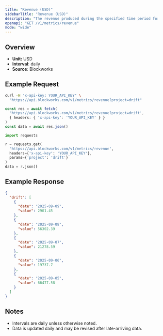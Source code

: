 ```yaml
---
title: "Revenue (USD)"
sidebarTitle: "Revenue (USD)"
description: "The revenue produced during the specified time period for given project."
openapi: "GET /v1/metrics/revenue"
mode: "wide"
---
```


## Overview

- **Unit:** USD
- **Interval:** daily
- **Source:** Blockworks

## Example Request

<CodeGroup>

```bash cURL
curl -H "x-api-key: YOUR_API_KEY" \
  "https://api.blockworks.com/v1/metrics/revenue?project=drift"
```

```typescript TypeScript
const res = await fetch(
  'https://api.blockworks.com/v1/metrics/revenue?project=drift',
  { headers: { 'x-api-key': 'YOUR_API_KEY' } }
)
const data = await res.json()
```

```python Python
import requests

r = requests.get(
  'https://api.blockworks.com/v1/metrics/revenue',
  headers={'x-api-key': 'YOUR_API_KEY'},
  params={'project': 'drift'}
)
data = r.json()
```

</CodeGroup>

## Example Response

```json
{
  "drift": [
    {
      "date": "2025-09-09",
      "value": 2901.45
    },
    {
      "date": "2025-09-08",
      "value": 56302.39
    },
    {
      "date": "2025-09-07",
      "value": 21278.59
    },
    {
      "date": "2025-09-06",
      "value": 19737.7
    },
    {
      "date": "2025-09-05",
      "value": 66477.58
    }
  ]
}
```

## Notes
- Intervals are daily unless otherwise noted.
- Data is updated daily and may be revised after late-arriving data.